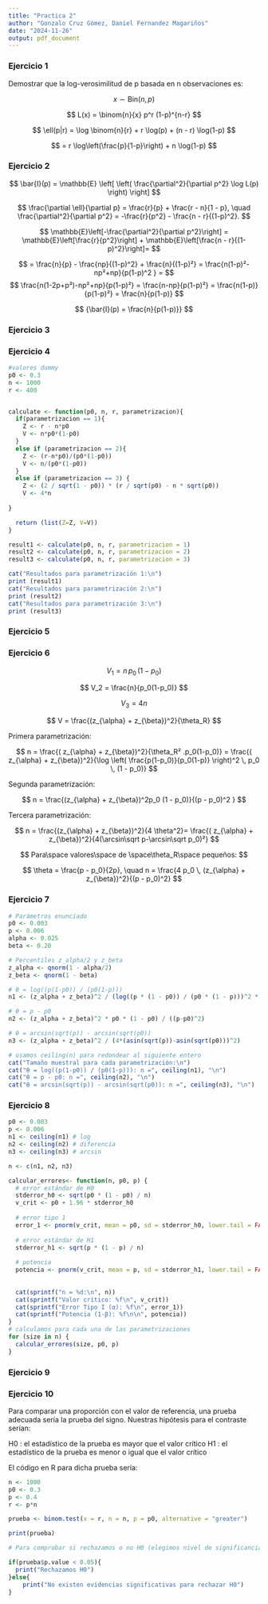 ---
title: "Practica 2"
author: "Gonzalo Cruz Gómez, Daniel Fernandez Magariños"
date: "2024-11-26"
output: pdf_document
---

### Ejercicio 1

Demostrar que la log-verosimilitud de p basada en n observaciones es:

$$
x \sim \text{Bin}(n, p)
$$

$$
L(x) = \binom{n}{x} p^r (1-p)^{n-r}
$$

$$
\ell(p|r) = \log \binom{n}{r} + r \log(p) + (n - r) \log(1-p)
$$

$$
= r \log\left(\frac{p}{1-p}\right) + n \log(1-p)
$$

### Ejercicio 2

$$
\bar{I}(p) = \mathbb{E} \left[ \left( \frac{\partial^2}{\partial p^2} \log L(p) \right) \right]
$$

$$
\frac{\partial \ell}{\partial p} = \frac{r}{p} + \frac{r - n}{1 - p}, \quad \frac{\partial^2}{\partial p^2} = -\frac{r}{p^2} - \frac{n - r}{(1-p)^2}.
$$

$$
\mathbb{E}\left[-\frac{\partial^2}{\partial p^2}\right] = \mathbb{E}\left[\frac{r}{p^2}\right] + \mathbb{E}\left[\frac{n - r}{(1-p)^2}\right]=
$$

$$
= \frac{n}{p} - \frac{np}{(1-p)^2} + \frac{n}{(1-p)²} = \frac{n(1-p)²-np²+np}{p(1-p)^2 } = 
$$ $$
\frac{n(1-2p+p²)-np²+np}{p(1-p)²} = \frac{n-np}{p(1-p)²} = \frac{n(1-p)}{p(1-p)²} = \frac{n}{p(1-p)}
$$

$$
{\bar{I}(p) = \frac{n}{p(1-p)}}
$$

### Ejercicio 3

### Ejercicio 4

```{r}
#valores dummy
p0 <- 0.3
n <- 1000
r <- 400 


calculate <- function(p0, n, r, parametrizacion){
  if(parametrizacion == 1){
    Z <- r - n*p0
    V <- n*p0*(1-p0)
  }
  else if (parametrizacion == 2){
    Z <- (r-n*p0)/(p0*(1-p0))
    V <- n/(p0*(1-p0))
  }
  else if (parametrizacion == 3) {
    Z <- (2 / sqrt(1 - p0)) * (r / sqrt(p0) - n * sqrt(p0))
    V <- 4*n
    
}

  return (list(Z=Z, V=V))
}

result1 <- calculate(p0, n, r, parametrizacion = 1)
result2 <- calculate(p0, n, r, parametrizacion = 2)
result3 <- calculate(p0, n, r, parametrizacion = 3)

cat("Resultados para parametrización 1:\n")
print (result1)
cat("Resultados para parametrización 2:\n")
print (result2)
cat("Resultados para parametrización 3:\n")
print (result3)

```

### Ejercicio 5

### Ejercicio 6

$$
V_1 = n \, p_0 \, (1 - p_0)
$$

$$
V_2 = \frac{n}{p_0(1-p_0)}
$$

$$
V_3 = 4n
$$

$$
V = \frac{(z_{\alpha} + z_{\beta})^2}{\theta_R} 
$$

Primera parametrización:

$$
n = \frac{( z_{\alpha} + z_{\beta})^2}{\theta_R² .p_0(1-p_0)} = \frac{( z_{\alpha} + z_{\beta})^2}{\log \left( \frac{p(1-p_0)}{p_0(1-p)} \right)^2 \, p_0 \, (1 - p_0)}
$$

Segunda parametrización:

$$
n = \frac{(z_{\alpha} + z_{\beta})^2p_0  (1 - p_0)}{(p - p_0)^2 }
$$

Tercera parametrización:

$$
n = \frac{(z_{\alpha} + z_{\beta})^2}{4 \theta^2}= \frac{( z_{\alpha} + z_{\beta})^2}{4(\arcsin\sqrt p-\arcsin\sqrt p_0)²}
$$

$$
Para\space valores\space de \space\theta_R\space pequeños:
$$

$$
\theta = \frac{p - p_0}{2p}, \quad n = \frac{4 p_0 \, (z_{\alpha} + z_{\beta})^2}{(p - p_0)^2}
$$

### Ejercicio 7

```{r}
# Parámetros enunciado
p0 <- 0.003
p <- 0.006
alpha <- 0.025
beta <- 0.20

# Percentiles z_alpha/2 y z_beta
z_alpha <- qnorm(1 - alpha/2)  
z_beta <- qnorm(1 - beta)       

# θ = log((p(1-p0)) / (p0(1-p)))
n1 <- (z_alpha + z_beta)^2 / (log((p * (1 - p0)) / (p0 * (1 - p)))^2 * p0 * (1 - p0))

# θ = p - p0
n2 <- (z_alpha + z_beta)^2 * p0 * (1 - p0) / ((p-p0)^2)

# θ = arcsin(sqrt(p)) - arcsin(sqrt(p0))
n3 <- (z_alpha + z_beta)^2 / (4*(asin(sqrt(p))-asin(sqrt(p0)))^2)

# usamos ceiling(n) para redondear al siguiente entero
cat("Tamaño muestral para cada parametrización:\n")
cat("θ = log((p(1-p0)) / (p0(1-p))): n =", ceiling(n1), "\n")
cat("θ = p - p0: n =", ceiling(n2), "\n")
cat("θ = arcsin(sqrt(p)) - arcsin(sqrt(p0)): n =", ceiling(n3), "\n")

```

### Ejercicio 8

```{r}
p0 <- 0.003 
p <- 0.006 
n1 <- ceiling(n1) # log
n2 <- ceiling(n2) # diferencia
n3 <- ceiling(n3) # arcsin

n <- c(n1, n2, n3)

calcular_errores<- function(n, p0, p) {
  # error estándar de H0
  stderror_h0 <- sqrt(p0 * (1 - p0) / n)
  v_crit <- p0 + 1.96 * stderror_h0
  
  # error tipo 1
  error_1 <- pnorm(v_crit, mean = p0, sd = stderror_h0, lower.tail = FALSE)
  
  # error estándar de H1
  stderror_h1 <- sqrt(p * (1 - p) / n)
  
  # potencia
  potencia <- pnorm(v_crit, mean = p, sd = stderror_h1, lower.tail = FALSE)
  
  
  cat(sprintf("n = %d:\n", n))
  cat(sprintf("Valor crítico: %f\n", v_crit))
  cat(sprintf("Error Tipo I (α): %f\n", error_1))
  cat(sprintf("Potencia (1-β): %f\n\n", potencia))
}
# calculamos para cada una de las parametrizaciones
for (size in n) {
  calcular_errores(size, p0, p)
}

```

### Ejercicio 9

### Ejercicio 10

Para comparar una proporción con el valor de referencia, una prueba adecuada sería la prueba del signo. Nuestras hipótesis para el contraste serían:

H0 : el estadístico de la prueba es mayor que el valor crítico H1 : el estadístico de la prueba es menor o igual que el valor crítico

El código en R para dicha prueba sería:

```{r}
n <- 1000
p0 <- 0.3
p <- 0.4
r <- p*n

prueba <- binom.test(x = r, n = n, p = p0, alternative = "greater")

print(prueba)

# Para comprobar si rechazamos o no H0 (elegimos nivel de significancia del 5%):

if(prueba$p.value < 0.05){
  print("Rechazamos H0")
}else{
    print("No existen evidencias significativas para rechazar H0")
}

```
